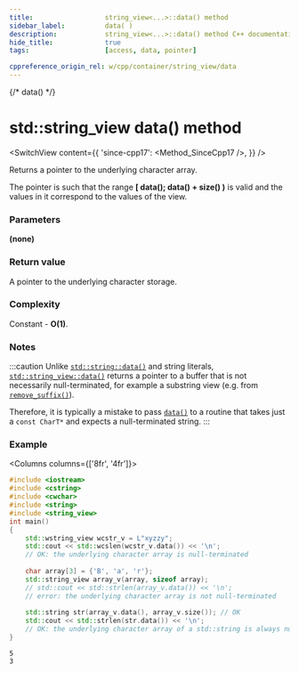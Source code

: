 ```yaml
---
title:					string_view<...>::data() method
sidebar_label:			data( )
description:			string_view<...>::data() method C++ documentation
hide_title:				true
tags:					[access, data, pointer]

cppreference_origin_rel: w/cpp/container/string_view/data
---
```



{/* data() */}


# std::string_view data() method

<SwitchView content={{
	'since-cpp17': <Method_SinceCpp17 />,
}} />

Returns a pointer to the underlying character array.  

The pointer is such that the range **[ data(); data() + size() )** is valid and the values in it correspond to the values of the view.

### Parameters

**(none)**

### Return value

A pointer to the underlying character storage.

### Complexity

Constant - **O(1)**.

### Notes

:::caution
Unlike [`std::string::data()`](../string/data) and string literals, [`std::string_view::data()`](../string/data) returns a pointer to a buffer that is not necessarily null-terminated, for example a substring view (e.g. from [`remove_suffix()`](remove_suffix)).  

Therefore, it is typically a mistake to pass [`data()`](#) to a routine that takes just a `const CharT*` and expects a null-terminated string.
:::

### Example

<Columns columns={['8fr', '4fr']}>
<div>

```cpp title='Main.cpp' showLineNumbers
#include <iostream>
#include <cstring>
#include <cwchar>
#include <string>
#include <string_view>
int main()
{
    std::wstring_view wcstr_v = L"xyzzy";
    std::cout << std::wcslen(wcstr_v.data()) << '\n';
    // OK: the underlying character array is null-terminated
 
    char array[3] = {'B', 'a', 'r'};
    std::string_view array_v(array, sizeof array);
    // std::cout << std::strlen(array_v.data()) << '\n';
    // error: the underlying character array is not null-terminated
 
    std::string str(array_v.data(), array_v.size()); // OK
    std::cout << std::strlen(str.data()) << '\n';
    // OK: the underlying character array of a std::string is always null-terminated
}
```

</div>
<div>

```plaintext title="Output"
5
3
```

</div>
</Columns>

